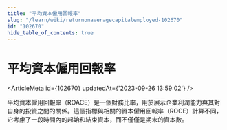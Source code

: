 ```yaml
---
title: "平均資本僱用回報率"
slug: "/learn/wiki/returnonaveragecapitalemployed-102670"
id: "102670"
hide_table_of_contents: true
---
```



# 平均資本僱用回報率

<ArticleMeta id={102670} updatedAt={'2023-09-26 13:59:02'} />
<div className='border-solid border-b border-t-0 my-4 border-[var(--ifm-color-gray-300)]' />

平均資本僱用回報率（ROACE）是一個財務比率，用於展示企業利潤能力與其對自身的投資之間的關係。這個指標與相關的資本僱用回報率（ROCE）計算不同，它考慮了一段時間內的起始和結束資本，而不僅僅是期末的資本數。
